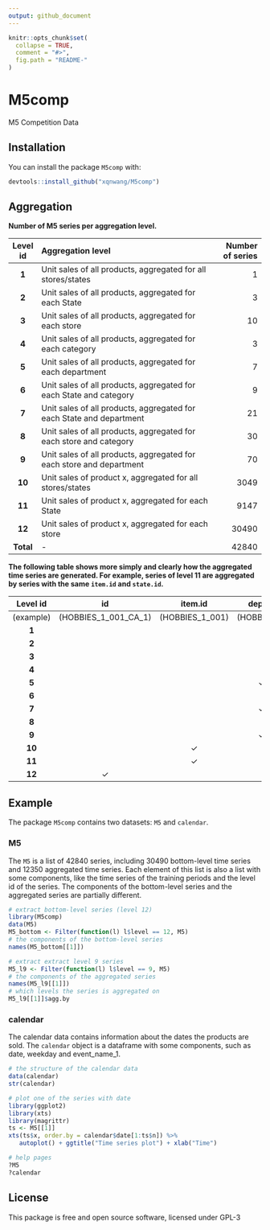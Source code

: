 ```yaml
---
output: github_document
---
```


```r
knitr::opts_chunk$set(
  collapse = TRUE,
  comment = "#>",
  fig.path = "README-"
)
```

# M5comp
M5 Competition Data

## Installation

You can install the package `M5comp` with:

```r
devtools::install_github("xqnwang/M5comp")
```

## Aggregation 

**Number of M5 series per aggregation level.**

| Level id |                        Aggregation level                             | Number of series |
|:--------:|:---------------------------------------------------------------------|-----------------:|
|   **1**  | Unit sales of all products, aggregated for all stores/states         |                1 |
|   **2**  | Unit sales of all products, aggregated for each State                |                3 |
|   **3**  | Unit sales of all products, aggregated for each store                |               10 |
|   **4**  | Unit sales of all products, aggregated for each category             |                3 |
|   **5**  | Unit sales of all products, aggregated for each department           |                7 |
|   **6**  | Unit sales of all products, aggregated for each State and category   |                9 |
|   **7**  | Unit sales of all products, aggregated for each State and department |               21 |
|   **8**  | Unit sales of all products, aggregated for each store and category   |               30 |
|   **9**  | Unit sales of all products, aggregated for each store and department |               70 |
|  **10**  | Unit sales of product x, aggregated for all stores/states            |             3049 |
|  **11**  | Unit sales of product x, aggregated for each State                   |             9147 |
|  **12**  | Unit sales of product x, aggregated for each store                   |            30490 |
| **Total**| -                                                                    |            42840 |


**The following table shows more simply and clearly how the aggregated time series are generated. For example, series of level 11 are aggregated by series with the same `item.id` and `state.id`.**

| Level id | id | item.id | dept.id | cat.id | store.id | state.id |
|:--------:|:--------:|:--------:|:--------:|:--------:|:--------:|:--------:|
|(example) | (HOBBIES_1_001_CA_1) | (HOBBIES_1_001) | (HOBBIES_1) | (HOBBIES) | (CA_1) | (CA) |
|**1**| | | | | | |
|**2**| | | | | |$\checkmark$|
|**3**| | | | |$\checkmark$| | 
|**4**| | | |$\checkmark$| | | 
|**5**| | |$\checkmark$| | | | 
|**6**| | | |$\checkmark$| |$\checkmark$| 
|**7**| | |$\checkmark$ | | |$\checkmark$ | 
|**8**| | | |$\checkmark$ |$\checkmark$ | | 
|**9**| | |$\checkmark$| |$\checkmark$| | 
|**10**| |$\checkmark$| | | | | 
|**11**| |$\checkmark$| | | |$\checkmark$| 
|**12**|$\checkmark$ | | | | | | 

## Example

The package `M5comp` contains two datasets: `M5` and `calendar`.

### M5

The `M5` is a list of $42840$ series, including $30490$ bottom-level time series and $12350$ aggregated time series. Each element of this list is also a list with some components, like the time series of the training periods and the level id of the series. The components of the bottom-level series and the aggregated series are partially different.

```r
# extract bottom-level series (level 12)
library(M5comp)
data(M5)
M5_bottom <- Filter(function(l) l$level == 12, M5)
# the components of the bottom-level series
names(M5_bottom[[1]])

# extract extract level 9 series
M5_l9 <- Filter(function(l) l$level == 9, M5)
# the components of the aggregated series
names(M5_l9[[1]])
# which levels the series is aggregated on
M5_l9[[1]]$agg.by
```

### calendar

The calendar data contains information about the dates the products are sold. The `calendar` object is a dataframe with some components, such as date, weekday and event_name_1.

```r
# the structure of the calendar data
data(calendar)
str(calendar)
```


```r
# plot one of the series with date
library(ggplot2)
library(xts)
library(magrittr)
ts <- M5[[1]]
xts(ts$x, order.by = calendar$date[1:ts$n]) %>% 
   autoplot() + ggtitle("Time series plot") + xlab("Time")
```


```r
# help pages
?M5
?calendar
```


## License

This package is free and open source software, licensed under GPL-3
